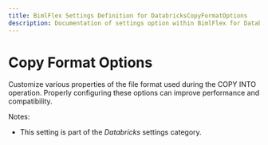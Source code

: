 ```yaml
---
title: BimlFlex Settings Definition for DatabricksCopyFormatOptions
description: Documentation of settings option within BimlFlex for DatabricksCopyFormatOptions
---
```

<head>
  <meta name="varigenceProduct" content="BimlFlex"></meta>
  <meta name="varigenceArticleType" content="Reference"></meta>
</head>

# Copy Format Options

Customize various properties of the file format used during the COPY INTO operation. Properly configuring these options can improve performance and compatibility.

Notes:

* This setting is part of the *Databricks* settings category.

